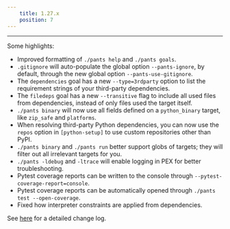 ```yaml
---
    title: 1.27.x
    position: 7
---
```




---

Some highlights:

- Improved formatting of `./pants help` and `./pants goals`.
- `.gitignore` will auto-populate the global option `--pants-ignore`, by default, through the new global option `--pants-use-gitignore`.
- The `dependencies` goal has a new `--type=3rdparty` option to list the requirement strings of your third-party dependencies.
- The `filedeps` goal has a new `--transitive` flag to include all used files from dependencies, instead of only files used the target itself.
- `./pants binary` will now use all fields defined on a `python_binary` target, like `zip_safe` and `platforms`.
- When resolving third-party Python dependencies, you can now use the `repos` option in `[python-setup]` to use custom repositories other than PyPI.
- `./pants binary` and `./pants run` better support globs of targets; they will filter out all irrelevant targets for you.
- `./pants -ldebug` and `-ltrace` will enable logging in PEX for better troubleshooting.
- Pytest coverage reports can be written to the console through `--pytest-coverage-report=console`.
- Pytest coverage reports can be automatically opened through `./pants test --open-coverage`.
- Fixed how interpreter constraints are applied from dependencies.

See [here](https://github.com/pantsbuild/pants/blob/master/src/python/pants/notes/1.27.x.rst) for a detailed change log.
